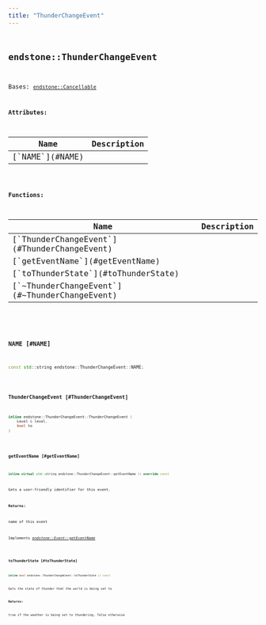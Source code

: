 ```yaml
---
title: "ThunderChangeEvent"
---
```


## <code className="doc-symbol doc-symbol-class"/> endstone::ThunderChangeEvent

Bases: [`endstone::Cancellable`](classendstone_1_1_cancellable.md)









**Attributes:**

<table>
<thead>
   <tr>
      <th>Name</th>
      <th>Description</th>
   </tr>
</thead>
<tbody>
<tr key="classendstone_1_1_thunder_change_event_1af5811528ec4395a5c8bb78e00815c4ab">
    <td>[`NAME`](#NAME)</td>
    <td></td>
</tr>
</tbody>
</table>






**Functions:**

<table>
<thead>
   <tr>
      <th>Name</th>
      <th>Description</th>
   </tr>
</thead>
<tbody>
<tr key="classendstone_1_1_thunder_change_event_1a45cd6ad4d14162e864c3307bf02299c6">
    <td>[`ThunderChangeEvent`](#ThunderChangeEvent)</td>
    <td></td>
</tr>
<tr key="classendstone_1_1_thunder_change_event_1a65d8e1b242cf7929f5f56a7b625d1e83">
    <td>[`getEventName`](#getEventName)</td>
    <td></td>
</tr>
<tr key="classendstone_1_1_thunder_change_event_1ae3e78b8cabe8c813b36f186c3573c476">
    <td>[`toThunderState`](#toThunderState)</td>
    <td></td>
</tr>
<tr key="classendstone_1_1_thunder_change_event_1a1f20d7ce8209c6817797bca7b2e1db5c">
    <td>[`~ThunderChangeEvent`](#~ThunderChangeEvent)</td>
    <td></td>
</tr>
</tbody>
</table>

### <code className="doc-symbol doc-symbol-variable"/> NAME [#NAME]

```cpp
const std::string endstone::ThunderChangeEvent::NAME;
```


### <code className="doc-symbol doc-symbol-function"/> ThunderChangeEvent [#ThunderChangeEvent]

```cpp
inline endstone::ThunderChangeEvent::ThunderChangeEvent (
    Level & level,
    bool to
) 
```


### <code className="doc-symbol doc-symbol-function"/> getEventName [#getEventName]

```cpp
inline virtual std::string endstone::ThunderChangeEvent::getEventName () override const
```


Gets a user-friendly identifier for this event.




**Returns:**

name of this event 





        
Implements [*endstone::Event::getEventName*](classendstone_1_1_event.md#function-geteventname)

### <code className="doc-symbol doc-symbol-function"/> toThunderState [#toThunderState]

```cpp
inline bool endstone::ThunderChangeEvent::toThunderState () const
```


Gets the state of thunder that the world is being set to




**Returns:**

true if the weather is being set to thundering, false otherwise 





        